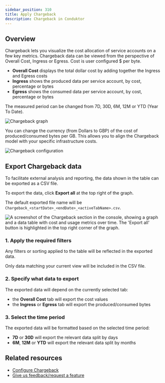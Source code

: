 ```yaml
---
sidebar_position: 310
title: Apply Chargeback
description: Chargeback in Conduktor
---
```



<ProductScalePlus /> 

## Overview

Chargeback lets you visualize the cost allocation of service accounts on a few key metrics. Chargeback data can be viewed from the perspective of Overall Cost, Ingress or Egress. Cost is user configured $ per byte.

- **Overall Cost** displays the total dollar cost by adding together the Ingress and Egress costs
- **Ingress** shows the produced data per service account, by cost, percentage or bytes
- **Egress** shows the consumed data per service account, by cost, percentage or bytes

The measured period can be changed from 7D, 30D, 6M, 12M or YTD (Year To Date).

![Chargeback graph](/images/chargeback.png)

You can change the currency (from Dollars to GBP) of the cost of produced/consumed bytes per GB. This allows you to align the Chargeback model with your specific infrastructure costs.

![Chargeback configuration](/images/chargeback-configuration.png)

## Export Chargeback data

To facilitate external analysis and reporting, the data shown in the table can be exported as a CSV file.

To export the data, click  **Export all** at the top right of the graph.

The default exported file name will be `Chargeback_<startDate>_<endDate>_<activeTabName>.csv`.

![A screenshot of the Chargeback section in the console, showing a graph and a data table with cost and usage metrics over time. The 'Export all' button is highlighted in the top right corner of the graph.](/guide/chargeback-data-export.png)

### 1. Apply the required filters

Any filters or sorting applied to the table will be reflected in the exported data.

Only data matching your current view will be included in the CSV file.

### 2. Specify what data to export

The exported data will depend on the currently selected tab:

- the **Overall Cost** tab will export the cost values
- the **Ingress** or **Egress** tab will export the produced/consumed bytes

### 3. Select the time period

The exported data will be formatted based on the selected time period:

- **7D** or **30D** will export the relevant data split by days
- **6M**, **12M** or **YTD** will export the relevant data split by months

## Related resources

- [Configure Chargeback](/guide/tutorials/configure-chargeback)
- [Give us feedback/request a feature](https://conduktor.io/roadmap)

